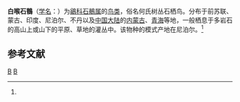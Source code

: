 {{Speciesbox
| taxon = Saxicola insignis
| image= At Jim Corbett NP, India.jpg
| status = VU
| status_system = IUCN3.1
| status_ref = <ref name=iucn>{{IUCN|id=22710172 |title=''Saxicola insignis'' |assessor=BirdLife International |assessor-link=BirdLife International |version=2017-3 |year=2012 |accessdate=26 November 2013}}</ref>
| binomial_authority = ([[G._R._Gray|G. R. Gray]])<ref name='id3092'>{{cite web| url =http://www.bioinfo.cn/db05/BjdwSpecies.php?action=view&id=3092| title =白喉石鶺| work =《中国动物物种编目数据库》| publisher =中国科学院微生物研究所| author =中国科学院动物研究所| accessdate =2009-04-04| deadurl =yes| archiveurl =https://web.archive.org/web/20160305074540/http://www.bioinfo.cn/db05/BjdwSpecies.php?action=view&id=3092| archivedate =2016-03-05}}</ref>
}}

'''白喉石鶺'''（[[学名|学名]]：{{lang|la|''Saxicola insignis''}}）为[[鶲科|鶲科]][[石鶺属|石鶺属]]的[[鸟类|鸟类]]，俗名何氏树丛石栖鸟。分布于前苏联、蒙古、印度、尼泊尔、不丹以及[[中国大陆|中国大陆]]的[[内蒙古|内蒙古]]、[[青海|青海]]等地，一般栖息于多岩石的高山上或山下的平原、草地的灌丛中。该物种的模式产地在尼泊尔。<ref name='id3092'/>

== 参考文献 ==
{{reflist}}
{{Taxonbar|from=Q1587213}}

[[Category:石鶺属|B]]
[[Category:喬治·羅伯特·格雷命名的生物分类|B]]


{{雀形目小作品}}